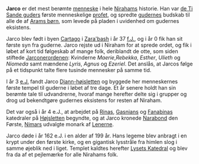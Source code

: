 {{title:Jarco}}
{{author:Laura Holmegaard}}
{{timestamp:2010-01-13T14:34:37Z}}
{{copyright:Jarco}}
'''Jarco''' er det mest berømte [[menneske]] i hele [[Niraham|Nirahams]] historie. Han var [[de Ti Sande guder|de Ti Sande guders]] første menneskelige [[profet]], og spredte [[guderne|gudernes]] budskab til alle de af [[Arams børn]], som levede på pladen i uvidenhed om gudernes eksistens.

Jarco blev født i byen [[Cartago]] i [[Zara'bash]] i år 37 [[f.J.]], og i år 0 fik han sit første syn fra guderne. Jarco rejste ud i Niraham for at sprede ordet, og fik i løbet af kort tid følgeskab af mange folk, deriblandt de otte, som siden stiftede [[Jarconerordenen]]: Kvinderne ''Maerie'','' Rebekka'', ''Esther'', ''Ulieth'' og ''Niomeda'' samt mændene ''Lyris'', ''Agnus'' og ''Ezeriel''. Det anslås, at Jarcos følge på et tidspunkt talte flere tusinde mennesker på samme tid.

I år 3 [[e.J.]] fandt Jarco [[Højsletten|Djann-højsletten]] og byggede her menneskernes første tempel til guderne i løbet af tre dage. Et år senere holdt han sin berømte tale til udvandrerne, hvoraf mange herefter delte sig i grupper og drog ud bekendtgøre gudernes eksistens for resten af Niraham.

Det var også i år 4 e.J., at arbejdet på [[Rina|Rinas]], [[Gasnian|Gasnians]] og [[Fanabina|Fanabinas]] katedraler på [[Højsletten]] begyndte, og at Jarco kronede [[Narabond]] den Første, [[Nimar|Nimars]] udvalgte monark af [[Lenerne]].

Jarco døde i år 162 e.J. i en alder af 199 år. Hans legeme blev anbragt i en krypt under den første kirke, og en gigantisk lysstråle fra himlen slog i samme øjeblik ned i liget. Templet kaldtes herefter [[Lysets Katedral]] og blev fra da af et pejlemærke for alle Nirahams folk.